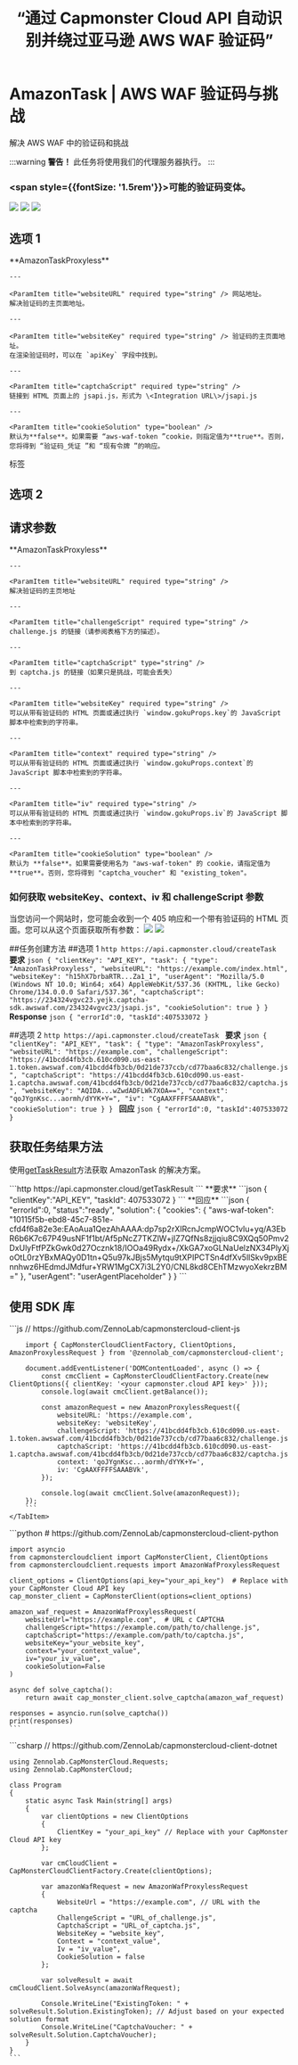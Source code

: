 ﻿---
sidebar_position: 13
sidebar_label: AmazonTask
title: “通过 Capmonster Cloud API 自动识别并绕过亚马逊 AWS WAF 验证码”
description: “了解如何使用 Capmonster Cloud 的自动验证码识别和解决方案服务的 API 绕过亚马逊验证码（AWS WAF）"。
---


# AmazonTask | AWS WAF 验证码与挑战

<PriceBlockWrap>
  <PriceBlock title="AmazonTask" name="amazonToken"/>
</PriceBlockWrap>

解决 AWS WAF 中的验证码和挑战

<BlogLink url="https://capmonster.cloud/zh/blog/scraping/amazon-captcha-web-scraping"/>

:::warning **警告！**
此任务将使用我们的代理服务器执行。
:::

### <span style={{fontSize: '1.5rem'}}>可能的验证码变体。</span>
![](./images/amazon-task/Waf1.png)
![](./images/amazon-task/Waf2.png)
![](./images/amazon-task/Waf3.png)

## 选项 1
<TabItem value="proxyless" label="AmazonTaskProxyless (no proxy)" default className="bordered-panel">
    <ParamItem title='type' required type='string' />
    **AmazonTaskProxyless**

    --- 

    <ParamItem title="websiteURL" required type="string" /> 网站地址。
    解决验证码的主页面地址。

    ---
	
	<ParamItem title="websiteKey" required type="string" /> 验证码的主页面地址。
    在渲染验证码时，可以在 `apiKey` 字段中找到。

    ---

    <ParamItem title="captchaScript" required type="string" />
    链接到 HTML 页面上的 jsapi.js，形式为 \<Integration URL\>/jsapi.js

    ---

    <ParamItem title="cookieSolution" type="boolean" />
    默认为**false**。如果需要 “aws-waf-token ”cookie，则指定值为**true**。否则，您将得到 “验证码_凭证 ”和 “现有令牌 ”的响应。

</TabItem> 
标签

## 选项 2
## 请求参数
<TabItem value="proxyless" label="AmazonTaskProxyless (无代理)" default className="bordered-panel">
    <ParamItem title="type" required type="string" />
    **AmazonTaskProxyless**

    --- 

    <ParamItem title="websiteURL" required type="string" />
    解决验证码的主页地址

    ---

    <ParamItem title="challengeScript" required type="string" />
    challenge.js 的链接（请参阅表格下方的描述）。

    ---

    <ParamItem title="captchaScript" type="string" />
    到 captcha.js 的链接（如果只是挑战，可能会丢失）

    ---

    <ParamItem title="websiteKey" required type="string" />
    可以从带有验证码的 HTML 页面或通过执行 `window.gokuProps.key`的 JavaScript 脚本中检索到的字符串。

    ---

    <ParamItem title="context" required type="string" />
    可以从带有验证码的 HTML 页面或通过执行 `window.gokuProps.context`的 JavaScript 脚本中检索到的字符串。

    ---

    <ParamItem title="iv" required type="string" />
    可以从带有验证码的 HTML 页面或通过执行 `window.gokuProps.iv`的 JavaScript 脚本中检索到的字符串。

    ---

    <ParamItem title="cookieSolution" type="boolean" />
    默认为 **false**。如果需要使用名为 "aws-waf-token" 的 cookie，请指定值为 **true**。否则，您将得到 "captcha_voucher" 和 "existing_token"。

</TabItem>




### 如何获取 websiteKey、context、iv 和 challengeScript 参数
当您访问一个网站时，您可能会收到一个 405 响应和一个带有验证码的 HTML 页面。您可以从这个页面获取所有参数： 
![](./images/amazon-task/aws1.png)
![](./images/amazon-task/aws2.png)







##任务创建方法
##选项 1
<TabItem value="proxyless" label="AmazonTaskProxyless (无代理)" default className="method-panel">
	<MethodItem>
		```http
		https://api.capmonster.cloud/createTask
		```
	</MethodItem>
	<MethodDescription>
		**要求**
		```json
		{
			"clientKey": "API_KEY",
			"task": {
				"type": "AmazonTaskProxyless",
				"websiteURL": "https://example.com/index.html",
				"websiteKey": "h15hX7brbaRTR...Za1_1",
				"userAgent": "Mozilla/5.0 (Windows NT 10.0; Win64; x64) AppleWebKit/537.36 (KHTML, like Gecko) Chrome/134.0.0.0 Safari/537.36",
				"captchaScript": "https://234324vgvc23.yejk.captcha-sdk.awswaf.com/234324vgvc23/jsapi.js",
				"cookieSolution": true
			}
		}
		```
		**Response**
		```json
		{
		  "errorId":0,
		  "taskId":407533072
		}
		```
	</MethodDescription>
</TabItem>

##选项 2
<TabItem value="proxyless" label="AmazonTaskProxyless (无代理)" default className="method-panel">
	<MethodItem>
		```http
		https://api.capmonster.cloud/createTask
		```
	</MethodItem>
	<MethodDescription>
		**要求**
		```json
		{
			"clientKey": "API_KEY",
			"task": {
				"type": "AmazonTaskProxyless",
				"websiteURL": "https://example.com",
				"challengeScript": "https://41bcdd4fb3cb.610cd090.us-east-1.token.awswaf.com/41bcdd4fb3cb/0d21de737ccb/cd77baa6c832/challenge.js",
				"captchaScript": "https://41bcdd4fb3cb.610cd090.us-east-1.captcha.awswaf.com/41bcdd4fb3cb/0d21de737ccb/cd77baa6c832/captcha.js",
				"websiteKey": "AQIDA...wZwdADFLWk7XOA==",
				"context": "qoJYgnKsc...aormh/dYYK+Y=",
				"iv": "CgAAXFFFFSAAABVk",
				"cookieSolution": true
			}
		}
		```
		**回应**
		```json
		{
		  "errorId":0,
		  "taskId":407533072
		}
		```
	</MethodDescription>
</TabItem>

## 获取任务结果方法
使用[getTaskResult](../api/methods/get-task-result.md)方法获取 AmazonTask 的解决方案。





<TabItem value="proxyless" label="GeeTestTaskProxyless (without proxy)" default className="method-panel-full">
	<MethodItem>
		```http
		https://api.capmonster.cloud/getTaskResult
		```
	</MethodItem>
	<MethodDescription>
		**要求**
		```json
		{
			"clientKey":"API_KEY",
			"taskId": 407533072
		}
		```
		**回应**
		```json
		{
			"errorId":0,
			"status":"ready",
			"solution": {
				"cookies": {
					"aws-waf-token": "10115f5b-ebd8-45c7-851e-cfd4f6a82e3e:EAoAua1QezAhAAAA:dp7sp2rXIRcnJcmpWOC1vIu+yq/A3EbR6b6K7c67P49usNF1f1bt/Af5pNcZ7TKZlW+jIZ7QfNs8zjjqiu8C9XQq50Pmv2DxUlyFtfPZkGwk0d27Ocznk18/IOOa49Rydx+/XkGA7xoGLNaUelzNX34PlyXjoOtL0rzYBxMAQy0D1tn+Q5u97kJBjs5Mytqu9tXPIPCTSn4dfXv5llSkv9pxBEnnhwz6HEdmdJMdfur+YRW1MgCX7i3L2Y0/CNL8kd8CEhTMzwyoXekrzBM="
				},
				"userAgent": "userAgentPlaceholder"
			}
		}
		```
	</MethodDescription>
</TabItem>


## 使用 SDK 库

<Tabs className="full-width-tabs filled-tabs request-tabs" groupId="captcha-type">
	<TabItem value="js" label="JavaScript" default className="method-panel">
		```js
		// https://github.com/ZennoLab/capmonstercloud-client-js

		import { CapMonsterCloudClientFactory, ClientOptions, AmazonProxylessRequest } from '@zennolab_com/capmonstercloud-client';

		document.addEventListener('DOMContentLoaded', async () => {
			const cmcClient = CapMonsterCloudClientFactory.Create(new ClientOptions({ clientKey: '<your capmonster.cloud API key>' }));
			console.log(await cmcClient.getBalance());

			const amazonRequest = new AmazonProxylessRequest({
				websiteURL: 'https://example.com',
				websiteKey: 'websiteKey',
				challengeScript: 'https://41bcdd4fb3cb.610cd090.us-east-1.token.awswaf.com/41bcdd4fb3cb/0d21de737ccb/cd77baa6c832/challenge.js',
				captchaScript: 'https://41bcdd4fb3cb.610cd090.us-east-1.captcha.awswaf.com/41bcdd4fb3cb/0d21de737ccb/cd77baa6c832/captcha.js',
				context: 'qoJYgnKsc...aormh/dYYK+Y=',
				iv: 'CgAAXFFFFSAAABVk',
			});

			console.log(await cmcClient.Solve(amazonRequest));
		});
		```
	</TabItem>

  <TabItem value="python" label="Python" default className="method-panel">
    ```python
    # https://github.com/ZennoLab/capmonstercloud-client-python

    import asyncio
    from capmonstercloudclient import CapMonsterClient, ClientOptions
    from capmonstercloudclient.requests import AmazonWafProxylessRequest

    client_options = ClientOptions(api_key="your_api_key")  # Replace with your CapMonster Cloud API key
    cap_monster_client = CapMonsterClient(options=client_options)

    amazon_waf_request = AmazonWafProxylessRequest(
        websiteUrl="https://example.com",  # URL с CAPTCHA
        challengeScript="https://example.com/path/to/challenge.js",
        captchaScript="https://example.com/path/to/captcha.js",
        websiteKey="your_website_key",
        context="your_context_value",
        iv="your_iv_value",
        cookieSolution=False
    )

    async def solve_captcha():
        return await cap_monster_client.solve_captcha(amazon_waf_request)

    responses = asyncio.run(solve_captcha())
    print(responses)
    ```
  </TabItem>

  <TabItem value="csharp" label="C#" className="method-panel">
    ```csharp
    // https://github.com/ZennoLab/capmonstercloud-client-dotnet

    using Zennolab.CapMonsterCloud.Requests;
    using Zennolab.CapMonsterCloud;

    class Program
    {
        static async Task Main(string[] args)
        {
            var clientOptions = new ClientOptions
            {
                ClientKey = "your_api_key" // Replace with your CapMonster Cloud API key
            };

            var cmCloudClient = CapMonsterCloudClientFactory.Create(clientOptions);

            var amazonWafRequest = new AmazonWafProxylessRequest
            {
                WebsiteUrl = "https://example.com", // URL with the captcha
                ChallengeScript = "URL_of_challenge.js",
                CaptchaScript = "URL_of_captcha.js",
                WebsiteKey = "website_key",
                Context = "context_value",
                Iv = "iv_value",
                CookieSolution = false
            };

            var solveResult = await cmCloudClient.SolveAsync(amazonWafRequest);

            Console.WriteLine("ExistingToken: " + solveResult.Solution.ExistingToken); // Adjust based on your expected solution format
            Console.WriteLine("CaptchaVoucher: " + solveResult.Solution.CaptchaVoucher);
        }
    }
    ```
  </TabItem>
</Tabs>
